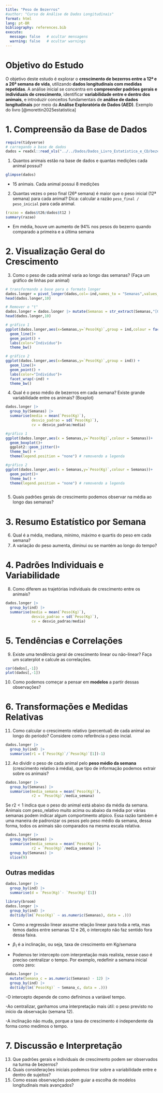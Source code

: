 ```yaml
---
title: "Peso de Bezerros"
#author: "Curso de Análise de Dados Longitudinais"
format: html
lang: pt-BR
bibliography: references.bib
execute:
  message: false   # ocultar mensagens
  warning: false   # ocultar warnings
---
```


# Objetivo do Estudo

O objetivo deste estudo é explorar o **crescimento de bezerros entre a 12ª e a 26ª semana de vida**, utilizando **dados longitudinais com medidas repetidas**. A análise inicial se concentra em **compreender padrões gerais e individuais de crescimento**, identificar **variabilidade entre e dentro dos animais**, e introduzir conceitos fundamentais de **análise de dados longitudinais** por meio da **Análise Exploratória de Dados (AED)**. Exemplo do livro [@morettin2025estatistica]

# 1. Compreensão da Base de Dados

```r
require(tidyverse)
# carregando a base de dados
dados = readxl::read_xls("../../Dados/Dados_Livro_Estatistica_e_CD/bezerros.xls")
```

1.  Quantos animais estão na base de dados e quantas medições cada animal possui?

```r
glimpse(dados)
```

-   15 animais. Cada animal possui 8 medições

2.  Quantas vezes o peso final (26ª semana) é maior que o peso inicial (12ª semana) para cada animal? Dica: calcular a razão `peso_final / peso_inicial` para cada animal.

```r
(razao = dados$t26/dados$t12 )
summary(razao)

```

-   Em média, houve um aumento de 94% nos pesos do bezerro quando comparado a primeira e a última semana

# 2. Visualização Geral do Crescimento

3.  Como o peso de cada animal varia ao longo das semanas? (Faça um gráfico de linhas por animal)

```r
# transformando a base para o formato longer
dados.longer = pivot_longer(dados,col=-ind,names_to = "Semanas",values_to = "Peso(Kg)")
head(dados.longer,10)

# Remover o "t"
dados.longer = dados.longer |> mutate(Semanas = str_extract(Semanas,"[0-9]+"))
head(dados.longer,10)

# gráfico 1
ggplot(dados.longer,aes(x=Semanas,y=`Peso(Kg)`,group = ind,colour = factor(ind))) +
  geom_line()+
  geom_point() +
  labs(color="Indivíduo")+
  theme_bw()

# gráfico 2
ggplot(dados.longer,aes(x=Semanas,y=`Peso(Kg)`,group = ind)) +
  geom_line()+
  geom_point() +
  labs(color="Indivíduo")+
  facet_wrap(~ind) + 
  theme_bw()
```

4.  Qual é o peso médio de bezerros em cada semana? Existe grande variabilidade entre os animais? (Boxplot)

```r
dados.longer |> 
  group_by(Semanas) |> 
  summarise(media = mean(`Peso(Kg)`),
            desvio_padrao = sd(`Peso(Kg)`),
            cv = desvio_padrao/media)
```

```r
#gráfico 1
ggplot(dados.longer,aes(x = Semanas,y=`Peso(Kg)`,colour = Semanas))+
  geom_boxplot()+
  ggplot2::geom_jitter()+
  theme_bw() + 
  theme(legend.position = "none") # removendo a legenda

#gráfico 2
ggplot(dados.longer,aes(x = Semanas,y=`Peso(Kg)`,colour = Semanas))+
  geom_point()+
  theme_bw() + 
  theme(legend.position = "none") # removendo a legenda
  
```

5.  Quais padrões gerais de crescimento podemos observar na média ao longo das semanas?

# 3. Resumo Estatístico por Semana

6.  Qual é a média, mediana, mínimo, máximo e quartis do peso em cada semana?
7.  A variação do peso aumenta, diminui ou se mantém ao longo do tempo?

# 4. Padrões Individuais e Variabilidade

8.  Como diferem as trajetórias individuais de crescimento entre os animais?

```r
dados.longer |> 
  group_by(ind) |> 
  summarise(media = mean(`Peso(Kg)`),
            desvio_padrao = sd(`Peso(Kg)`),
            cv = desvio_padrao/media)

```


# 5. Tendências e Correlações

9.  Existe uma tendência geral de crescimento linear ou não-linear? Faça um scaterplot e calcule as correlações.
```r
cor(dados[,-1])
plot(dados[,-1])
```

10. Como podemos começar a pensar em **modelos** a partir dessas observações?

# 6. Transformações e Medidas Relativas

11. Como calcular o crescimento relativo (percentual) de cada animal ao longo do período? Considere como referência o peso incial.
```r
dados.longer |> 
  group_by(ind) |> 
  summarise(r1 = (`Peso(Kg)`/`Peso(Kg)`[1])-1)
```

12. Ao dividir o peso de cada animal pelo **peso médio da semana** (crescimento relativo à média), que tipo de informação podemos extrair sobre os animais?
```r
dados.longer |> 
  group_by(Semanas) |> 
  summarise(media_semana = mean(`Peso(Kg)`),
            r2 = `Peso(Kg)`/media_semana)
```

Se $r2 < 1$ indica que o peso do animal está abaixo da média da semana. Animais com peso_relativo muito acima ou abaixo da média por várias semanas podem indicar algum comportmento atípico. Essa razão também é uma maneira de padronizar os pesos pelo peso médio da semana, dessa forma, todos os animais são comparados na mesma escala relativa. 

```r
dados.longer |> 
  group_by(Semanas) |> 
  summarise(media_semana = mean(`Peso(Kg)`),
            r2 = `Peso(Kg)`/media_semana) |>
  group_by(Semanas) |> 
  slice(9)
```

## Outras medidas 
```r
dados.longer |> 
  group_by(ind) |> 
  summarise(d = `Peso(Kg)`- `Peso(Kg)`[1])

```

```r
library(broom)
dados.longer |>
  group_by(ind) |>
  do(tidy(lm(`Peso(Kg)` ~ as.numeric(Semanas), data = .)))

```


- Como a regressão linear assume relação linear para toda a reta, mas temos dados entre semanas 12 e 26, o intercepto não faz sentido fora dessa faixa.

- $\beta_1$ é a inclinação, ou seja, taxa de crescimento em Kg/semana

- Podemos ter intercepto com interpretação mais realista, nesse caso é preciso centralizar o tempo. Por exemplo, redefinir a semana inicial como zero:
```r

dados.longer |>
  mutate(Semana_c = as.numeric(Semanas) - 12) |> 
  group_by(ind) |>
  do(tidy(lm(`Peso(Kg)` ~ Semana_c, data = .)))


```

-O intercepto depende de como definimos a variável tempo.

-Ao centralizar, ganhamos uma interpretação mais útil: o peso previsto no início da observação (semana 12).

-A inclinação não muda, porque a taxa de crescimento é independente da forma como medimos o tempo.

# 7. Discussão e Interpretação

13. Que padrões gerais e individuais de crescimento podem ser observados na turma de bezerros?
14. Quais considerações iniciais podemos tirar sobre a variabilidade entre e dentro de sujeitos?
15. Como essas observações podem guiar a escolha de modelos longitudinais mais avançados?

